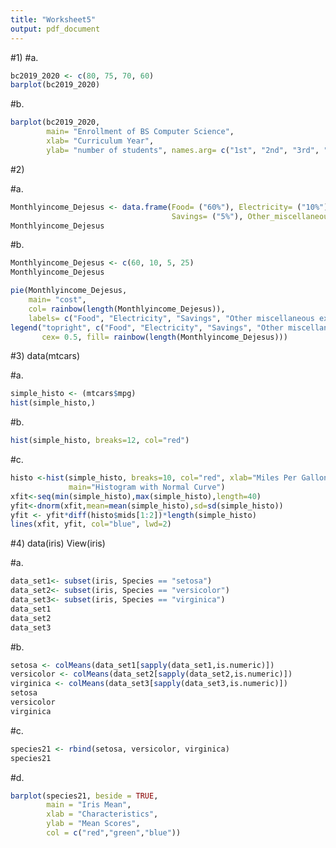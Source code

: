 ```yaml
---
title: "Worksheet5"
output: pdf_document
---
```


#1)
#a.
```r
bc2019_2020 <- c(80, 75, 70, 60)
barplot(bc2019_2020)
```
#b.
```r
barplot(bc2019_2020, 
        main= "Enrollment of BS Computer Science",
        xlab= "Curriculum Year",
        ylab= "number of students", names.arg= c("1st", "2nd", "3rd", "4th"))
```
#2)

#a.
```r
Monthlyincome_Dejesus <- data.frame(Food= ("60%"), Electricity= ("10%"),
                                    Savings= ("5%"), Other_miscellaneous_expenses= ("25%"))
Monthlyincome_Dejesus
```
#b.
```r
Monthlyincome_Dejesus <- c(60, 10, 5, 25)
Monthlyincome_Dejesus

pie(Monthlyincome_Dejesus,
    main= "cost",
    col= rainbow(length(Monthlyincome_Dejesus)),
    labels= c("Food", "Electricity", "Savings", "Other miscellaneous expenses"))
legend("topright", c("Food", "Electricity", "Savings", "Other miscellaneous expenses"),
       cex= 0.5, fill= rainbow(length(Monthlyincome_Dejesus)))
```
#3)
data(mtcars)

#a.
```r
simple_histo <- (mtcars$mpg)
hist(simple_histo,)
```
#b. 
```r
hist(simple_histo, breaks=12, col="red")
```
#c.
```r
histo <-hist(simple_histo, breaks=10, col="red", xlab="Miles Per Gallon",
             main="Histogram with Normal Curve")
xfit<-seq(min(simple_histo),max(simple_histo),length=40)
yfit<-dnorm(xfit,mean=mean(simple_histo),sd=sd(simple_histo))
yfit <- yfit*diff(histo$mids[1:2])*length(simple_histo)
lines(xfit, yfit, col="blue", lwd=2)
```
#4)
data(iris)
View(iris)

#a.
```r
data_set1<- subset(iris, Species == "setosa")
data_set2<- subset(iris, Species == "versicolor")
data_set3<- subset(iris, Species == "virginica")
data_set1
data_set2
data_set3
```
#b. 
```r
setosa <- colMeans(data_set1[sapply(data_set1,is.numeric)])
versicolor <- colMeans(data_set2[sapply(data_set2,is.numeric)])
virginica <- colMeans(data_set3[sapply(data_set3,is.numeric)])
setosa
versicolor 
virginica
```
#c.
```r
species21 <- rbind(setosa, versicolor, virginica)
species21
```
#d.
```r
barplot(species21, beside = TRUE,
        main = "Iris Mean",
        xlab = "Characteristics",
        ylab = "Mean Scores",
        col = c("red","green","blue"))

```
